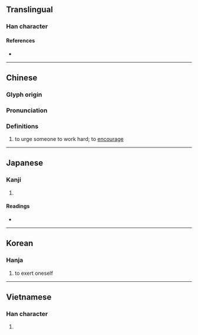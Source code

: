 {{also|勗}}
{{character info/new}}
==Translingual==

===Han character===
{{Han char|rn=19|rad=力|as=09|sn=11|four=64627|canj=AUKS|ids=⿰冒力}}

====References====
* {{Han ref|kx=0148.170|dkj=02391|dj=0334.010|hdz=10375.040|uh=52D6|ud=21206|bh=D46D|bd=54381}}

----

==Chinese==
{{zh-forms|alt=勗}}

===Glyph origin===
{{Han etym}}

===Pronunciation===
{{zh-pron
|m=xù
|c=juk1
|oc=y
|cat=
}}

===Definitions===
{{zh-hanzi}}

# to urge someone to work hard; to [[encourage]]

----

==Japanese==

===Kanji===
{{ja-kanji|grade=|rs=力09}}

# {{defn|lang=ja|sort=力09}}

====Readings====
* {{ja-readings|on=[[きゃく]] (kyaku), [[こく]] (koku), [[ぼう]] (bō)|kun=[[つとめる]] (tsutomeru)}}

----

==Korean==

===Hanja===
{{ko-hanja|hangeul=욱|rv=uk|mr=uk|y=wuk}}

# to exert oneself

----

==Vietnamese==

===Han character===
{{vi-readings|rs=力09|hanviet=húc}}

# {{defn|lang=vi|sort=力09}}